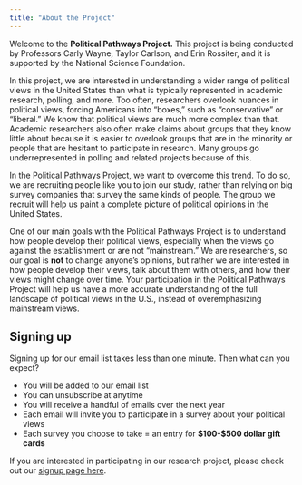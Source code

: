 ```yaml
---
title: "About the Project"
---
```


Welcome to the **Political Pathways Project.** This project is being conducted by Professors Carly Wayne, Taylor Carlson, and Erin Rossiter, and it is supported by the National Science Foundation.

In this project, we are interested in understanding a wider range of political views in the United States than what is typically represented in academic research, polling, and more.  Too often, researchers overlook nuances in political views, forcing Americans into "boxes," such as "conservative" or "liberal."  We know that political views are much more complex than that.  Academic researchers also often make claims about groups that they know little about because it is easier to overlook groups that are in the minority or people that are hesitant to participate in research.  Many groups go underrepresented in polling and related projects because of this.

In the Political Pathways Project, we want to overcome this trend.  To do so, we are recruiting people like you to join our study, rather than relying on big survey companies that survey the same kinds of people.  The group we recruit will help us paint a complete picture of political opinions in the United States. 

One of our main goals with the Political Pathways Project is to understand how people develop their political views, especially when the views go against the establishment or are not "mainstream." We are researchers, so our goal is **not** to change anyone's opinions, but rather we are interested in how people develop their views, talk about them with others, and how their views might change over time. Your participation in the Political Pathways Project will help us have a more accurate understanding of the full landscape of political views in the U.S., instead of overemphasizing mainstream views. 

## Signing up

Signing up for our email list takes less than one minute.  Then what can you expect?

- You will be added to our email list
- You can unsubscribe at anytime
- You will receive a handful of emails over the next year
- Each email will invite you to participate in a survey about your political views
- Each survey you choose to take = an entry for **\$100-\$500 dollar gift cards**

If you are interested in participating in our research project, please check out our [signup page here](signup.html). 
